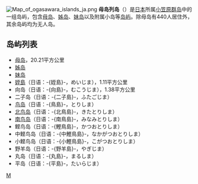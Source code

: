 {{Unreferenced|time=2018-01-30T10:15:33+00:00}}
[[File:Map_of_ogasawara_islands_ja.png|thumb]]
'''母岛列岛'''（{{Lang-ja|母島列島，ははじまれっとう}}）是[[日本|日本]]所属[[小笠原群岛|小笠原群岛]]中的一组岛屿，包含[[母岛|母岛]]、[[姊岛|姊岛]]、[[妹岛|妹岛]]以及附属小岛等[[岛屿|岛屿]]。除母岛有440人居住外，其余岛屿均为无人岛。

== 岛屿列表 ==
*[[母岛|母岛]]，20.21平方公里
*[[姊岛|姊岛]]
*[[妹岛|妹岛]]
*[[姪島|姪島]]（日语：-{姪島}-，めいじま），1.11平方公里
*向岛（日语：-{向島}-，むこうじま），1.38平方公里
*二子岛（日语：-{二子島}-，ふたごじま）
*[[鸟岛|鸟岛]]（日语：-{鳥島}-，とりしま）
*[[北鸟岛|北鸟岛]]（日语：-{北鳥島}-，きたとりしま）
*[[南鸟岛|南鸟岛]]（日语：-{南鳥島}-，みなみとりしま）
*鲣鸟岛（日语：-{鰹鳥島}-，かつおとりしま）
*中鲣鸟岛（日语：-{中鰹鳥島}-，なかがつおとりしま）
*小鲣鸟岛（日语：-{小鰹鳥島}-，こがつおとりしま）
*野羊岛（日语：-{野羊島}-，やぎじま）
*丸岛（日语：-{丸島}-，まるしま）
*平岛（日语：-{平島}-，たいらじま）


{{伊豆小笠原群島}}

[[Category:小笠原群島|M]]